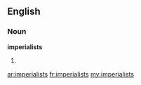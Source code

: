 ==English==

===Noun===
'''imperialists'''

# {{plural of|[[imperialist]]}}

[[ar:imperialists]]
[[fr:imperialists]]
[[my:imperialists]]